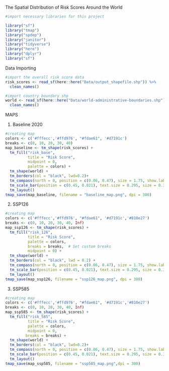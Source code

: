 The Spatial Distribution of Risk Scores Around the World

```r

#import necessary libraries for this project

library("sf")
library("tmap")
library("spdep")
library("janitor")
library("tidyverse")
library("here")
library("dplyr")
library("sf")


```

Data Importing

```r

#import the overall risk score data 
risk_scores <- read_sf(here::here("Data/output_shapefile.shp")) %>%
  clean_names()


```

```r

#import country boundary shp
world <- read_sf(here::here("Data/world-administrative-boundaries.shp")) %>%
  clean_names()

```

MAPS

1.  Baseline 2020

```r

#creating map
colors <- c('#fffecc','#ffd976', "#fdae61", '#d7191c')
breaks <- c(0, 10, 20, 30, 40)
map_baseline <- tm_shape(risk_scores) +
  tm_fill("risk_base",
          title = "Risk Score",
          midpoint = 0,
          palette = colors) +
  tm_shape(world) +
  tm_borders(col = "black", lwd=0.2)+
  tm_compass(north = 0, position = c(0.06, 0.47), size = 1.75, show.labels = 0) +
  tm_scale_bar(position = c(0.45, 0.021), text.size = 0.295, size = 0.3) +
  tm_layout() 
tmap_save(map_baseline, filename = "baseline_map.png", dpi = 300)

```

2.  SSP126

```r

#creating map
colors <- c('#fffecc','#ffd976', "#fdae61", '#d7191c','#810e27')
breaks <- c(0, 10, 20, 30, 40, Inf)
map_ssp126 <- tm_shape(risk_scores) +
  tm_fill("risk_126",
          title = "Risk Score",
          palette = colors,
          breaks = breaks,  # Set custom breaks
          midpoint = 0) +
  tm_shape(world) +
  tm_borders(col = "black", lwd = 0.2) +
  tm_compass(north = 0, position = c(0.06, 0.47), size = 1.75, show.labels = 0) +
  tm_scale_bar(position = c(0.45, 0.021), text.size = 0.295, size = 0.3) +
  tm_layout()
tmap_save(map_ssp126, filename = "ssp126_map.png", dpi = 300)

```

3.  SSP585

```r

#creating map
colors <- c('#fffecc','#ffd976', "#fdae61", '#d7191c','#810e27')
breaks <- c(0, 10, 20, 30, 40, Inf)
map_ssp585 <- tm_shape(risk_scores) +
  tm_fill("risk_585",
          title = "Risk Score",
          palette = colors,
          midpoint = 0,
         breaks = breaks) +
  tm_shape(world) +
  tm_borders(col = "black", lwd=0.2)+
  tm_compass(north = 0, position = c(0.06, 0.47), size = 1.75, show.labels = 0) +
  tm_scale_bar(position = c(0.45, 0.021), text.size = 0.295, size = 0.3) +
  tm_layout() 
tmap_save(map_ssp585, filename = "ssp585_map.png",dpi = 300)

```
